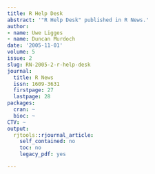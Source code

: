 ```yaml
---
title: R Help Desk
abstract: '"R Help Desk" published in R News.'
author:
- name: Uwe Ligges
- name: Duncan Murdoch
date: '2005-11-01'
volume: 5
issue: 2
slug: RN-2005-2-r-help-desk
journal:
  title: R News
  issn: 1609-3631
  firstpage: 27
  lastpage: 28
packages:
  cran: ~
  bioc: ~
CTV: ~
output:
  rjtools::rjournal_article:
    self_contained: no
    toc: no
    legacy_pdf: yes

---
```

